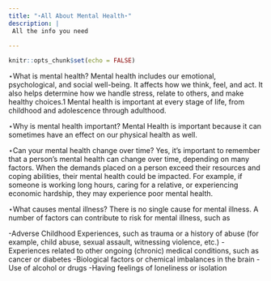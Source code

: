 ```yaml
---
title: "⋆All About Mental Health⋆"
description: | 
 All the info you need
  
---
```


```r
knitr::opts_chunk$set(echo = FALSE)
```

⋆What is mental health?
Mental health includes our emotional, psychological, and social well-being. It affects how we think, feel, and act. It also helps determine how we handle stress, relate to others, and make healthy choices.1 Mental health is important at every stage of life, from childhood and adolescence through adulthood.

⋆Why is mental health important?
Mental Health is important because it can sometimes have an effect on our physical health as well.

⋆Can your mental health change over time?
Yes, it’s important to remember that a person’s mental health can change over time, depending on many factors.  When the demands placed on a person exceed their resources and coping abilities, their mental health could be impacted. For example, if someone is working long hours, caring for a relative, or experiencing economic hardship, they may experience poor mental health.

⋆What causes mental illness?
There is no single cause for mental illness. A number of factors can contribute to risk for mental illness, such as

-Adverse Childhood Experiences, such as trauma or a history of abuse (for example, child abuse, sexual assault, witnessing violence, etc.)
-Experiences related to other ongoing (chronic) medical conditions, such as cancer or diabetes
-Biological factors or chemical imbalances in the brain
-Use of alcohol or drugs
-Having feelings of loneliness or isolation

